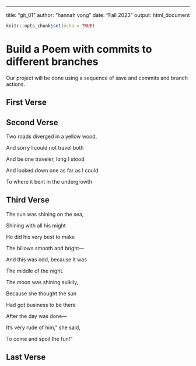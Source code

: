 ---
title: "git_01"
author: "hannah vong"
date: "Fall 2023 "
output: html_document

```r
knitr::opts_chunk$set(echo = TRUE)
```
# Build a Poem with commits to different branches
Our project will be done using a sequence of save and commits and branch actions.
<!-- Do not modify or change any text in "!--" bracketed areas such as this --- these are instructions to
you, if you change any of this the git program will notice it and compromise your git merging strategy !-->

## First Verse 
<!--Put the first five lines of a poem by Lewis Carrol in this section!-->

## Second Verse
<!--Put the first five lines of a poem by Robert Frost here!-->

Two roads diverged in a yellow wood,

And sorry I could not travel both

And be one traveler, long I stood

And looked down one as far as I could

To where it bent in the undergrowth



## Third Verse

The sun was shining on the sea,

Shining with all his might

He did his very best to make

The billows smooth and bright—

And this was odd, because it was

The middle of the night.


The moon was shining sulkily,

Because she thought the sun

Had got  business to be there

After the day was done—

It's very rude of him," she said,

To come and spoil the fun!"


## Last Verse
<!--Put a short poem you created using chatGPT of 20 to 30 lines,here!-->
